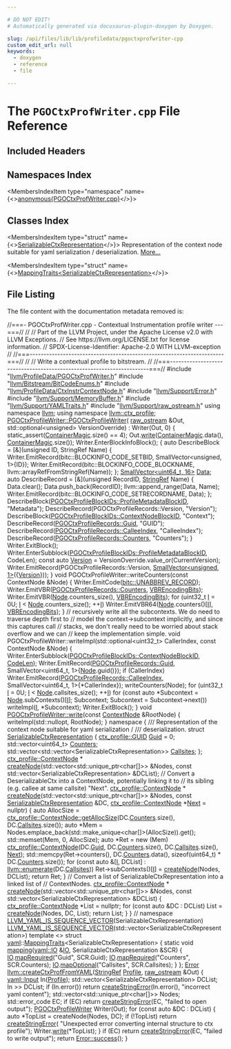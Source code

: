 ```yaml
---

# DO NOT EDIT!
# Automatically generated via docusaurus-plugin-doxygen by Doxygen.

slug: /api/files/lib/lib/profiledata/pgoctxprofwriter-cpp
custom_edit_url: null
keywords:
  - doxygen
  - reference
  - file

---
```





# The `PGOCtxProfWriter.cpp` File Reference

<DoxygenPage pluginConfig={pluginConfig}>



## Included Headers

<IncludesList>
<IncludesListItem
  filePath="llvm/ProfileData/PGOCtxProfWriter.h"
  permalink="/docs/api/files/include/include/llvm/include/llvm/profiledata/pgoctxprofwriter-h"
  isLocal="true" />
<IncludesListItem
  filePath="llvm/Bitstream/BitCodeEnums.h"
  permalink="/docs/api/files/include/include/llvm/include/llvm/bitstream/bitcodeenums-h"
  isLocal="true" />
<IncludesListItem
  filePath="llvm/ProfileData/CtxInstrContextNode.h"
  permalink="/docs/api/files/include/include/llvm/include/llvm/profiledata/ctxinstrcontextnode-h"
  isLocal="true" />
<IncludesListItem
  filePath="llvm/Support/Error.h"
  permalink="/docs/api/files/include/include/llvm/include/llvm/support/error-h"
  isLocal="true" />
<IncludesListItem
  filePath="llvm/Support/MemoryBuffer.h"
  permalink="/docs/api/files/include/include/llvm/include/llvm/support/memorybuffer-h"
  isLocal="true" />
<IncludesListItem
  filePath="llvm/Support/YAMLTraits.h"
  permalink="/docs/api/files/include/include/llvm/include/llvm/support/yamltraits-h"
  isLocal="true" />
<IncludesListItem
  filePath="llvm/Support/raw_ostream.h"
  permalink="/docs/api/files/include/include/llvm/include/llvm/support/raw-ostream-h"
  isLocal="true" />
</IncludesList>

## Namespaces Index

<MembersIndex>

<MembersIndexItem
  type="namespace"
  name={<><a href="/docs/api/namespaces/anonymous-pgoctxprofwriter-cpp-">anonymous&#123;PGOCtxProfWriter.cpp&#125;</a></>}>
</MembersIndexItem>

</MembersIndex>

## Classes Index

<MembersIndex>

<MembersIndexItem
  type="struct"
  name={<><a href="/docs/api/structs/anonymous-namespace-pgoctxprofwriter-cpp-/serializablectxrepresentation">SerializableCtxRepresentation</a></>}>
Representation of the context node suitable for yaml serialization / deserialization. <a href="/docs/api/structs/anonymous-namespace-pgoctxprofwriter-cpp-/serializablectxrepresentation/#details">More...</a>
</MembersIndexItem>

<MembersIndexItem
  type="struct"
  name={<><a href="/docs/api/structs/yaml/mappingtraits-c80c041ffea20cc7706c9989a8e15935">MappingTraits&lt;SerializableCtxRepresentation&gt;</a></>}>
</MembersIndexItem>

</MembersIndex>


## File Listing

The file content with the documentation metadata removed is:

<ProgramListing>

<Link id="l00001" /><CodeLine lineNumber="1"><Highlight kind="comment">//===- PGOCtxProfWriter.cpp - Contextual Instrumentation profile writer ---===//</Highlight><Highlight kind="normal"></Highlight></CodeLine>
<Link id="l00002" /><CodeLine lineNumber="2"><Highlight kind="normal"></Highlight><Highlight kind="comment">//</Highlight><Highlight kind="normal"></Highlight></CodeLine>
<Link id="l00003" /><CodeLine lineNumber="3"><Highlight kind="normal"></Highlight><Highlight kind="comment">// Part of the LLVM Project, under the Apache License v2.0 with LLVM Exceptions.</Highlight><Highlight kind="normal"></Highlight></CodeLine>
<Link id="l00004" /><CodeLine lineNumber="4"><Highlight kind="normal"></Highlight><Highlight kind="comment">// See https://llvm.org/LICENSE.txt for license information.</Highlight><Highlight kind="normal"></Highlight></CodeLine>
<Link id="l00005" /><CodeLine lineNumber="5"><Highlight kind="normal"></Highlight><Highlight kind="comment">// SPDX-License-Identifier: Apache-2.0 WITH LLVM-exception</Highlight><Highlight kind="normal"></Highlight></CodeLine>
<Link id="l00006" /><CodeLine lineNumber="6"><Highlight kind="normal"></Highlight><Highlight kind="comment">//</Highlight><Highlight kind="normal"></Highlight></CodeLine>
<Link id="l00007" /><CodeLine lineNumber="7"><Highlight kind="normal"></Highlight><Highlight kind="comment">//===----------------------------------------------------------------------===//</Highlight><Highlight kind="normal"></Highlight></CodeLine>
<Link id="l00008" /><CodeLine lineNumber="8"><Highlight kind="normal"></Highlight><Highlight kind="comment">//</Highlight><Highlight kind="normal"></Highlight></CodeLine>
<Link id="l00009" /><CodeLine lineNumber="9"><Highlight kind="normal"></Highlight><Highlight kind="comment">// Write a contextual profile to bitstream.</Highlight><Highlight kind="normal"></Highlight></CodeLine>
<Link id="l00010" /><CodeLine lineNumber="10"><Highlight kind="normal"></Highlight><Highlight kind="comment">//</Highlight><Highlight kind="normal"></Highlight></CodeLine>
<Link id="l00011" /><CodeLine lineNumber="11"><Highlight kind="normal"></Highlight><Highlight kind="comment">//===----------------------------------------------------------------------===//</Highlight><Highlight kind="normal"></Highlight></CodeLine>
<Link id="l00012" /><CodeLine lineNumber="12"><Highlight kind="normal"></Highlight></CodeLine>
<Link id="l00013" /><CodeLine lineNumber="13"><Highlight kind="normal"></Highlight><Highlight kind="preprocessor">#include &quot;<a href="/docs/api/files/include/include/llvm/include/llvm/profiledata/pgoctxprofwriter-h">llvm/ProfileData/PGOCtxProfWriter.h</a>&quot;</Highlight><Highlight kind="normal"></Highlight></CodeLine>
<Link id="l00014" /><CodeLine lineNumber="14"><Highlight kind="normal"></Highlight><Highlight kind="preprocessor">#include &quot;<a href="/docs/api/files/include/include/llvm/include/llvm/bitstream/bitcodeenums-h">llvm/Bitstream/BitCodeEnums.h</a>&quot;</Highlight><Highlight kind="normal"></Highlight></CodeLine>
<Link id="l00015" /><CodeLine lineNumber="15"><Highlight kind="normal"></Highlight><Highlight kind="preprocessor">#include &quot;<a href="/docs/api/files/include/include/llvm/include/llvm/profiledata/ctxinstrcontextnode-h">llvm/ProfileData/CtxInstrContextNode.h</a>&quot;</Highlight><Highlight kind="normal"></Highlight></CodeLine>
<Link id="l00016" /><CodeLine lineNumber="16"><Highlight kind="normal"></Highlight><Highlight kind="preprocessor">#include &quot;<a href="/docs/api/files/include/include/llvm/include/llvm/support/error-h">llvm/Support/Error.h</a>&quot;</Highlight><Highlight kind="normal"></Highlight></CodeLine>
<Link id="l00017" /><CodeLine lineNumber="17"><Highlight kind="normal"></Highlight><Highlight kind="preprocessor">#include &quot;<a href="/docs/api/files/include/include/llvm/include/llvm/support/memorybuffer-h">llvm/Support/MemoryBuffer.h</a>&quot;</Highlight><Highlight kind="normal"></Highlight></CodeLine>
<Link id="l00018" /><CodeLine lineNumber="18"><Highlight kind="normal"></Highlight><Highlight kind="preprocessor">#include &quot;<a href="/docs/api/files/include/include/llvm/include/llvm/support/yamltraits-h">llvm/Support/YAMLTraits.h</a>&quot;</Highlight><Highlight kind="normal"></Highlight></CodeLine>
<Link id="l00019" /><CodeLine lineNumber="19"><Highlight kind="normal"></Highlight><Highlight kind="preprocessor">#include &quot;<a href="/docs/api/files/include/include/llvm/include/llvm/support/raw-ostream-h">llvm/Support/raw&#95;ostream.h</a>&quot;</Highlight><Highlight kind="normal"></Highlight></CodeLine>
<Link id="l00020" /><CodeLine lineNumber="20"><Highlight kind="normal"></Highlight></CodeLine>
<Link id="l00021" /><CodeLine lineNumber="21"><Highlight kind="normal"></Highlight><Highlight kind="keyword">using namespace </Highlight><Highlight kind="normal"><a href="/docs/api/namespaces/llvm">llvm</a>;</Highlight></CodeLine>
<Link id="l00022" /><CodeLine lineNumber="22"><Highlight kind="normal"></Highlight><Highlight kind="keyword">using namespace </Highlight><Highlight kind="normal"><a href="/docs/api/namespaces/llvm/ctx-profile">llvm::ctx&#95;profile</a>;</Highlight></CodeLine>
<Link id="l00023" /><CodeLine lineNumber="23"><Highlight kind="normal"></Highlight></CodeLine>
<Link id="l00024" /><CodeLine lineNumber="24" lineLink="/docs/api/classes/llvm/pgoctxprofilewriter/#a9e14ee9078852ac00c52462c0110b2f6"><Highlight kind="normal"><a href="/docs/api/classes/llvm/pgoctxprofilewriter/#a9e14ee9078852ac00c52462c0110b2f6">PGOCtxProfileWriter::PGOCtxProfileWriter</a>(</Highlight></CodeLine>
<Link id="l00025" /><CodeLine lineNumber="25"><Highlight kind="normal">    <a href="/docs/api/classes/llvm/raw-ostream">raw&#95;ostream</a> &amp;Out, std::optional&lt;unsigned&gt; VersionOverride)</Highlight></CodeLine>
<Link id="l00026" /><CodeLine lineNumber="26"><Highlight kind="normal">    : Writer(Out, 0) &#123;</Highlight></CodeLine>
<Link id="l00027" /><CodeLine lineNumber="27"><Highlight kind="normal">  </Highlight><Highlight kind="keyword">static&#95;assert</Highlight><Highlight kind="normal">(<a href="/docs/api/classes/llvm/pgoctxprofilewriter/#a655e5b7398d33b96fb414894717f2d96">ContainerMagic</a>.size() == 4);</Highlight></CodeLine>
<Link id="l00028" /><CodeLine lineNumber="28"><Highlight kind="normal">  Out.<a href="/docs/api/classes/llvm/raw-ostream/#a6e0cbc5c8568d8446c284c8538b2c9f1">write</a>(<a href="/docs/api/classes/llvm/pgoctxprofilewriter/#a655e5b7398d33b96fb414894717f2d96">ContainerMagic</a>.data(), <a href="/docs/api/classes/llvm/pgoctxprofilewriter/#a655e5b7398d33b96fb414894717f2d96">ContainerMagic</a>.size());</Highlight></CodeLine>
<Link id="l00029" /><CodeLine lineNumber="29"><Highlight kind="normal">  Writer.EnterBlockInfoBlock();</Highlight></CodeLine>
<Link id="l00030" /><CodeLine lineNumber="30"><Highlight kind="normal">  &#123;</Highlight></CodeLine>
<Link id="l00031" /><CodeLine lineNumber="31"><Highlight kind="normal">    auto DescribeBlock = &#91;&amp;&#93;(unsigned ID, StringRef Name) &#123;</Highlight></CodeLine>
<Link id="l00032" /><CodeLine lineNumber="32"><Highlight kind="normal">      Writer.EmitRecord(bitc::BLOCKINFO&#95;CODE&#95;SETBID,</Highlight></CodeLine>
<Link id="l00033" /><CodeLine lineNumber="33"><Highlight kind="normal">                        SmallVector&lt;unsigned, 1&gt;&#123;ID&#125;);</Highlight></CodeLine>
<Link id="l00034" /><CodeLine lineNumber="34"><Highlight kind="normal">      Writer.EmitRecord(bitc::BLOCKINFO&#95;CODE&#95;BLOCKNAME,</Highlight></CodeLine>
<Link id="l00035" /><CodeLine lineNumber="35"><Highlight kind="normal">                        llvm::arrayRefFromStringRef(Name));</Highlight></CodeLine>
<Link id="l00036" /><CodeLine lineNumber="36"><Highlight kind="normal">    &#125;;</Highlight></CodeLine>
<Link id="l00037" /><CodeLine lineNumber="37"><Highlight kind="normal">    <a href="/docs/api/classes/llvm/smallvector">SmallVector&lt;uint64&#95;t, 16&gt;</a> <a href="/docs/api/namespaces/llvm/#aa20539e89704d20b98b97e9c3feac934">Data</a>;</Highlight></CodeLine>
<Link id="l00038" /><CodeLine lineNumber="38"><Highlight kind="normal">    </Highlight><Highlight kind="keyword">auto</Highlight><Highlight kind="normal"> DescribeRecord = &#91;&amp;&#93;(</Highlight><Highlight kind="keywordtype">unsigned</Highlight><Highlight kind="normal"> RecordID, <a href="/docs/api/classes/llvm/stringref">StringRef</a> Name) &#123;</Highlight></CodeLine>
<Link id="l00039" /><CodeLine lineNumber="39"><Highlight kind="normal">      Data.clear();</Highlight></CodeLine>
<Link id="l00040" /><CodeLine lineNumber="40"><Highlight kind="normal">      Data.push&#95;back(RecordID);</Highlight></CodeLine>
<Link id="l00041" /><CodeLine lineNumber="41"><Highlight kind="normal">      llvm::append&#95;range(Data, Name);</Highlight></CodeLine>
<Link id="l00042" /><CodeLine lineNumber="42"><Highlight kind="normal">      Writer.EmitRecord(bitc::BLOCKINFO&#95;CODE&#95;SETRECORDNAME, Data);</Highlight></CodeLine>
<Link id="l00043" /><CodeLine lineNumber="43"><Highlight kind="normal">    &#125;;</Highlight></CodeLine>
<Link id="l00044" /><CodeLine lineNumber="44"><Highlight kind="normal">    DescribeBlock(<a href="/docs/api/namespaces/llvm/#af0a9d56757e26d5a3bd902f8ec1a1964ad620c73a18ab95fc44362e02508ee2be">PGOCtxProfileBlockIDs::ProfileMetadataBlockID</a>, </Highlight><Highlight kind="stringliteral">&quot;Metadata&quot;</Highlight><Highlight kind="normal">);</Highlight></CodeLine>
<Link id="l00045" /><CodeLine lineNumber="45"><Highlight kind="normal">    DescribeRecord(PGOCtxProfileRecords::Version, </Highlight><Highlight kind="stringliteral">&quot;Version&quot;</Highlight><Highlight kind="normal">);</Highlight></CodeLine>
<Link id="l00046" /><CodeLine lineNumber="46"><Highlight kind="normal">    DescribeBlock(<a href="/docs/api/namespaces/llvm/#af0a9d56757e26d5a3bd902f8ec1a1964a18ef24afd46cef21c4406c391b05f932">PGOCtxProfileBlockIDs::ContextNodeBlockID</a>, </Highlight><Highlight kind="stringliteral">&quot;Context&quot;</Highlight><Highlight kind="normal">);</Highlight></CodeLine>
<Link id="l00047" /><CodeLine lineNumber="47"><Highlight kind="normal">    DescribeRecord(<a href="/docs/api/namespaces/llvm/#af59335be18fa802d111a646be658b7d0acb957607a78494ea70db887d1463437c">PGOCtxProfileRecords::Guid</a>, </Highlight><Highlight kind="stringliteral">&quot;GUID&quot;</Highlight><Highlight kind="normal">);</Highlight></CodeLine>
<Link id="l00048" /><CodeLine lineNumber="48"><Highlight kind="normal">    DescribeRecord(<a href="/docs/api/namespaces/llvm/#af59335be18fa802d111a646be658b7d0a600cb28fa209fd6a46efb849315390f5">PGOCtxProfileRecords::CalleeIndex</a>, </Highlight><Highlight kind="stringliteral">&quot;CalleeIndex&quot;</Highlight><Highlight kind="normal">);</Highlight></CodeLine>
<Link id="l00049" /><CodeLine lineNumber="49"><Highlight kind="normal">    DescribeRecord(<a href="/docs/api/namespaces/llvm/#af59335be18fa802d111a646be658b7d0a1825325dad32bd15f145220a44e0c010">PGOCtxProfileRecords::Counters</a>, </Highlight><Highlight kind="stringliteral">&quot;Counters&quot;</Highlight><Highlight kind="normal">);</Highlight></CodeLine>
<Link id="l00050" /><CodeLine lineNumber="50"><Highlight kind="normal">  &#125;</Highlight></CodeLine>
<Link id="l00051" /><CodeLine lineNumber="51"><Highlight kind="normal">  Writer.ExitBlock();</Highlight></CodeLine>
<Link id="l00052" /><CodeLine lineNumber="52"><Highlight kind="normal">  Writer.EnterSubblock(<a href="/docs/api/namespaces/llvm/#af0a9d56757e26d5a3bd902f8ec1a1964ad620c73a18ab95fc44362e02508ee2be">PGOCtxProfileBlockIDs::ProfileMetadataBlockID</a>, CodeLen);</Highlight></CodeLine>
<Link id="l00053" /><CodeLine lineNumber="53"><Highlight kind="normal">  </Highlight><Highlight kind="keyword">const</Highlight><Highlight kind="normal"> </Highlight><Highlight kind="keyword">auto</Highlight><Highlight kind="normal"> <a href="/docs/api/namespaces/llvm/#a689a023f54d38d41f6d952cac41ee538">Version</a> = VersionOverride.value&#95;or(CurrentVersion);</Highlight></CodeLine>
<Link id="l00054" /><CodeLine lineNumber="54"><Highlight kind="normal">  Writer.EmitRecord(PGOCtxProfileRecords::Version,</Highlight></CodeLine>
<Link id="l00055" /><CodeLine lineNumber="55"><Highlight kind="normal">                    <a href="/docs/api/classes/llvm/smallvector">SmallVector&lt;unsigned, 1&gt;</a>(&#123;<a href="/docs/api/namespaces/llvm/#a689a023f54d38d41f6d952cac41ee538">Version</a>&#125;));</Highlight></CodeLine>
<Link id="l00056" /><CodeLine lineNumber="56"><Highlight kind="normal">&#125;</Highlight></CodeLine>
<Link id="l00057" /><CodeLine lineNumber="57"><Highlight kind="normal"></Highlight></CodeLine>
<Link id="l00058" /><CodeLine lineNumber="58"><Highlight kind="normal"></Highlight><Highlight kind="keywordtype">void</Highlight><Highlight kind="normal"> PGOCtxProfileWriter::writeCounters(</Highlight><Highlight kind="keyword">const</Highlight><Highlight kind="normal"> ContextNode &amp;Node) &#123;</Highlight></CodeLine>
<Link id="l00059" /><CodeLine lineNumber="59"><Highlight kind="normal">  Writer.EmitCode(<a href="/docs/api/namespaces/llvm/bitc/#ab7a76f80792b96a4291e2d1dd1403887a5436567dadf1048914764efde6bcc891">bitc::UNABBREV&#95;RECORD</a>);</Highlight></CodeLine>
<Link id="l00060" /><CodeLine lineNumber="60"><Highlight kind="normal">  Writer.EmitVBR(<a href="/docs/api/namespaces/llvm/#af59335be18fa802d111a646be658b7d0a1825325dad32bd15f145220a44e0c010">PGOCtxProfileRecords::Counters</a>, <a href="/docs/api/classes/llvm/pgoctxprofilewriter/#a4dcbfac5963074dc8c24addba3776acb">VBREncodingBits</a>);</Highlight></CodeLine>
<Link id="l00061" /><CodeLine lineNumber="61"><Highlight kind="normal">  Writer.EmitVBR(<a href="/docs/api/namespaces/llvm/rdf/#ac54dd04d6e441d1b72195477e5bc1909">Node</a>.counters&#95;size(), <a href="/docs/api/classes/llvm/pgoctxprofilewriter/#a4dcbfac5963074dc8c24addba3776acb">VBREncodingBits</a>);</Highlight></CodeLine>
<Link id="l00062" /><CodeLine lineNumber="62"><Highlight kind="normal">  </Highlight><Highlight kind="keywordflow">for</Highlight><Highlight kind="normal"> (uint32&#95;t <a href="/docs/api/files/lib/lib/support/md5-cpp/#ac0eafdc9ee161b71e7af98af736952fd">I</a> = 0U; <a href="/docs/api/files/lib/lib/support/md5-cpp/#ac0eafdc9ee161b71e7af98af736952fd">I</a> &lt; <a href="/docs/api/namespaces/llvm/rdf/#ac54dd04d6e441d1b72195477e5bc1909">Node</a>.counters&#95;size(); ++<a href="/docs/api/files/lib/lib/support/md5-cpp/#ac0eafdc9ee161b71e7af98af736952fd">I</a>)</Highlight></CodeLine>
<Link id="l00063" /><CodeLine lineNumber="63"><Highlight kind="normal">    Writer.EmitVBR64(<a href="/docs/api/namespaces/llvm/rdf/#ac54dd04d6e441d1b72195477e5bc1909">Node</a>.counters()&#91;<a href="/docs/api/files/lib/lib/support/md5-cpp/#ac0eafdc9ee161b71e7af98af736952fd">I</a>&#93;, <a href="/docs/api/classes/llvm/pgoctxprofilewriter/#a4dcbfac5963074dc8c24addba3776acb">VBREncodingBits</a>);</Highlight></CodeLine>
<Link id="l00064" /><CodeLine lineNumber="64"><Highlight kind="normal">&#125;</Highlight></CodeLine>
<Link id="l00065" /><CodeLine lineNumber="65"><Highlight kind="normal"></Highlight></CodeLine>
<Link id="l00066" /><CodeLine lineNumber="66"><Highlight kind="normal"></Highlight><Highlight kind="comment">// recursively write all the subcontexts. We do need to traverse depth first to</Highlight><Highlight kind="normal"></Highlight></CodeLine>
<Link id="l00067" /><CodeLine lineNumber="67"><Highlight kind="normal"></Highlight><Highlight kind="comment">// model the context-&gt;subcontext implicitly, and since this captures call</Highlight><Highlight kind="normal"></Highlight></CodeLine>
<Link id="l00068" /><CodeLine lineNumber="68"><Highlight kind="normal"></Highlight><Highlight kind="comment">// stacks, we don&#39;t really need to be worried about stack overflow and we can</Highlight><Highlight kind="normal"></Highlight></CodeLine>
<Link id="l00069" /><CodeLine lineNumber="69"><Highlight kind="normal"></Highlight><Highlight kind="comment">// keep the implementation simple.</Highlight><Highlight kind="normal"></Highlight></CodeLine>
<Link id="l00070" /><CodeLine lineNumber="70"><Highlight kind="normal"></Highlight><Highlight kind="keywordtype">void</Highlight><Highlight kind="normal"> PGOCtxProfileWriter::writeImpl(std::optional&lt;uint32&#95;t&gt; CallerIndex,</Highlight></CodeLine>
<Link id="l00071" /><CodeLine lineNumber="71"><Highlight kind="normal">                                    </Highlight><Highlight kind="keyword">const</Highlight><Highlight kind="normal"> ContextNode &amp;Node) &#123;</Highlight></CodeLine>
<Link id="l00072" /><CodeLine lineNumber="72"><Highlight kind="normal">  Writer.EnterSubblock(<a href="/docs/api/namespaces/llvm/#af0a9d56757e26d5a3bd902f8ec1a1964a18ef24afd46cef21c4406c391b05f932">PGOCtxProfileBlockIDs::ContextNodeBlockID</a>, <a href="/docs/api/classes/llvm/pgoctxprofilewriter/#aa517b7b0fff8dec01ea1d4f2a120835a">CodeLen</a>);</Highlight></CodeLine>
<Link id="l00073" /><CodeLine lineNumber="73"><Highlight kind="normal">  Writer.EmitRecord(<a href="/docs/api/namespaces/llvm/#af59335be18fa802d111a646be658b7d0acb957607a78494ea70db887d1463437c">PGOCtxProfileRecords::Guid</a>,</Highlight></CodeLine>
<Link id="l00074" /><CodeLine lineNumber="74"><Highlight kind="normal">                    SmallVector&lt;uint64&#95;t, 1&gt;&#123;<a href="/docs/api/namespaces/llvm/rdf/#ac54dd04d6e441d1b72195477e5bc1909">Node</a>.guid()&#125;);</Highlight></CodeLine>
<Link id="l00075" /><CodeLine lineNumber="75"><Highlight kind="normal">  </Highlight><Highlight kind="keywordflow">if</Highlight><Highlight kind="normal"> (CallerIndex)</Highlight></CodeLine>
<Link id="l00076" /><CodeLine lineNumber="76"><Highlight kind="normal">    Writer.EmitRecord(<a href="/docs/api/namespaces/llvm/#af59335be18fa802d111a646be658b7d0a600cb28fa209fd6a46efb849315390f5">PGOCtxProfileRecords::CalleeIndex</a>,</Highlight></CodeLine>
<Link id="l00077" /><CodeLine lineNumber="77"><Highlight kind="normal">                      SmallVector&lt;uint64&#95;t, 1&gt;&#123;&#42;CallerIndex&#125;);</Highlight></CodeLine>
<Link id="l00078" /><CodeLine lineNumber="78"><Highlight kind="normal">  writeCounters(Node);</Highlight></CodeLine>
<Link id="l00079" /><CodeLine lineNumber="79"><Highlight kind="normal">  </Highlight><Highlight kind="keywordflow">for</Highlight><Highlight kind="normal"> (uint32&#95;t <a href="/docs/api/files/lib/lib/support/md5-cpp/#ac0eafdc9ee161b71e7af98af736952fd">I</a> = 0U; <a href="/docs/api/files/lib/lib/support/md5-cpp/#ac0eafdc9ee161b71e7af98af736952fd">I</a> &lt; <a href="/docs/api/namespaces/llvm/rdf/#ac54dd04d6e441d1b72195477e5bc1909">Node</a>.callsites&#95;size(); ++<a href="/docs/api/files/lib/lib/support/md5-cpp/#ac0eafdc9ee161b71e7af98af736952fd">I</a>)</Highlight></CodeLine>
<Link id="l00080" /><CodeLine lineNumber="80"><Highlight kind="normal">    </Highlight><Highlight kind="keywordflow">for</Highlight><Highlight kind="normal"> (</Highlight><Highlight kind="keyword">const</Highlight><Highlight kind="normal"> </Highlight><Highlight kind="keyword">auto</Highlight><Highlight kind="normal"> &#42;Subcontext = <a href="/docs/api/namespaces/llvm/rdf/#ac54dd04d6e441d1b72195477e5bc1909">Node</a>.subContexts()&#91;<a href="/docs/api/files/lib/lib/support/md5-cpp/#ac0eafdc9ee161b71e7af98af736952fd">I</a>&#93;; Subcontext;</Highlight></CodeLine>
<Link id="l00081" /><CodeLine lineNumber="81"><Highlight kind="normal">         Subcontext = Subcontext-&gt;next())</Highlight></CodeLine>
<Link id="l00082" /><CodeLine lineNumber="82"><Highlight kind="normal">      writeImpl(<a href="/docs/api/files/lib/lib/support/md5-cpp/#ac0eafdc9ee161b71e7af98af736952fd">I</a>, &#42;Subcontext);</Highlight></CodeLine>
<Link id="l00083" /><CodeLine lineNumber="83"><Highlight kind="normal">  Writer.ExitBlock();</Highlight></CodeLine>
<Link id="l00084" /><CodeLine lineNumber="84"><Highlight kind="normal">&#125;</Highlight></CodeLine>
<Link id="l00085" /><CodeLine lineNumber="85"><Highlight kind="normal"></Highlight></CodeLine>
<Link id="l00086" /><CodeLine lineNumber="86" lineLink="/docs/api/classes/llvm/pgoctxprofilewriter/#aa1815eac622ceabfe9d2e6bf0288b564"><Highlight kind="normal"></Highlight><Highlight kind="keywordtype">void</Highlight><Highlight kind="normal"> <a href="/docs/api/classes/llvm/pgoctxprofilewriter/#aa1815eac622ceabfe9d2e6bf0288b564">PGOCtxProfileWriter::write</a>(</Highlight><Highlight kind="keyword">const</Highlight><Highlight kind="normal"> <a href="/docs/api/classes/llvm/ctx-profile/contextnode">ContextNode</a> &amp;RootNode) &#123;</Highlight></CodeLine>
<Link id="l00087" /><CodeLine lineNumber="87"><Highlight kind="normal">  writeImpl(std::nullopt, RootNode);</Highlight></CodeLine>
<Link id="l00088" /><CodeLine lineNumber="88"><Highlight kind="normal">&#125;</Highlight></CodeLine>
<Link id="l00089" /><CodeLine lineNumber="89"><Highlight kind="normal"></Highlight></CodeLine>
<Link id="l00090" /><CodeLine lineNumber="90" lineLink="/docs/api/namespaces/anonymous-pgoctxprofwriter-cpp-"><Highlight kind="normal"></Highlight><Highlight kind="keyword">namespace </Highlight><Highlight kind="normal">&#123;</Highlight></CodeLine>
<Link id="l00091" /><CodeLine lineNumber="91"><Highlight kind="normal"></Highlight><Highlight kind="comment"></Highlight></CodeLine>
<Link id="l00092" /><CodeLine lineNumber="92"><Highlight kind="comment">/// Representation of the context node suitable for yaml serialization /</Highlight></CodeLine>
<Link id="l00093" /><CodeLine lineNumber="93"><Highlight kind="comment">/// deserialization.</Highlight><Highlight kind="normal"></Highlight></CodeLine>
<Link id="l00094" /><CodeLine lineNumber="94" lineLink="/docs/api/structs/anonymous-namespace-pgoctxprofwriter-cpp-/serializablectxrepresentation"><Highlight kind="normal"></Highlight><Highlight kind="keyword">struct </Highlight><Highlight kind="normal"><a href="/docs/api/structs/anonymous-namespace-pgoctxprofwriter-cpp-/serializablectxrepresentation">SerializableCtxRepresentation</a> &#123;</Highlight></CodeLine>
<Link id="l00095" /><CodeLine lineNumber="95" lineLink="/docs/api/structs/anonymous-namespace-pgoctxprofwriter-cpp-/serializablectxrepresentation/#aeedef1884268659bef88263119bfb8aa"><Highlight kind="normal">  <a href="/docs/api/namespaces/llvm/ctx-profile/#a6680521b81ea3a4c433750426966360b">ctx&#95;profile::GUID</a> <a href="/docs/api/structs/anonymous-namespace-pgoctxprofwriter-cpp-/serializablectxrepresentation/#aeedef1884268659bef88263119bfb8aa">Guid</a> = 0;</Highlight></CodeLine>
<Link id="l00096" /><CodeLine lineNumber="96" lineLink="/docs/api/structs/anonymous-namespace-pgoctxprofwriter-cpp-/serializablectxrepresentation/#a8ed3034ef7032a4fd5227bdfb64da374"><Highlight kind="normal">  std::vector&lt;uint64&#95;t&gt; <a href="/docs/api/structs/anonymous-namespace-pgoctxprofwriter-cpp-/serializablectxrepresentation/#a8ed3034ef7032a4fd5227bdfb64da374">Counters</a>;</Highlight></CodeLine>
<Link id="l00097" /><CodeLine lineNumber="97" lineLink="/docs/api/structs/anonymous-namespace-pgoctxprofwriter-cpp-/serializablectxrepresentation/#a12f1c5432bbe9f9708650020811ca898"><Highlight kind="normal">  std::vector&lt;std::vector&lt;SerializableCtxRepresentation&gt;&gt; <a href="/docs/api/structs/anonymous-namespace-pgoctxprofwriter-cpp-/serializablectxrepresentation/#a12f1c5432bbe9f9708650020811ca898">Callsites</a>;</Highlight></CodeLine>
<Link id="l00098" /><CodeLine lineNumber="98"><Highlight kind="normal">&#125;;</Highlight></CodeLine>
<Link id="l00099" /><CodeLine lineNumber="99"><Highlight kind="normal"></Highlight></CodeLine>
<Link id="l00100" /><CodeLine lineNumber="100"><Highlight kind="normal"><a href="/docs/api/classes/llvm/ctx-profile/contextnode">ctx&#95;profile::ContextNode</a> &#42;</Highlight></CodeLine>
<Link id="l00101" /><CodeLine lineNumber="101"><Highlight kind="normal"><a href="/docs/api/namespaces/anonymous-pgoctxprofwriter-cpp-/#a5667796c39cbc9f0e66a7bc79958a54d">createNode</a>(std::vector&lt;std::unique&#95;ptr&lt;</Highlight><Highlight kind="keywordtype">char</Highlight><Highlight kind="normal">&#91;&#93;&gt;&gt; &amp;Nodes,</Highlight></CodeLine>
<Link id="l00102" /><CodeLine lineNumber="102"><Highlight kind="normal">           </Highlight><Highlight kind="keyword">const</Highlight><Highlight kind="normal"> std::vector&lt;SerializableCtxRepresentation&gt; &amp;DCList);</Highlight></CodeLine>
<Link id="l00103" /><CodeLine lineNumber="103"><Highlight kind="normal"></Highlight></CodeLine>
<Link id="l00104" /><CodeLine lineNumber="104"><Highlight kind="normal"></Highlight><Highlight kind="comment">// Convert a DeserializableCtx into a ContextNode, potentially linking it to</Highlight><Highlight kind="normal"></Highlight></CodeLine>
<Link id="l00105" /><CodeLine lineNumber="105"><Highlight kind="normal"></Highlight><Highlight kind="comment">// its sibling (e.g. callee at same callsite) &quot;Next&quot;.</Highlight><Highlight kind="normal"></Highlight></CodeLine>
<Link id="l00106" /><CodeLine lineNumber="106"><Highlight kind="normal"><a href="/docs/api/classes/llvm/ctx-profile/contextnode">ctx&#95;profile::ContextNode</a> &#42;</Highlight></CodeLine>
<Link id="l00107" /><CodeLine lineNumber="107" lineLink="/docs/api/namespaces/anonymous-pgoctxprofwriter-cpp-/#af1c66a7958c747574e383ef19e15da4f"><Highlight kind="normal"><a href="/docs/api/namespaces/anonymous-pgoctxprofwriter-cpp-/#a5667796c39cbc9f0e66a7bc79958a54d">createNode</a>(std::vector&lt;std::unique&#95;ptr&lt;</Highlight><Highlight kind="keywordtype">char</Highlight><Highlight kind="normal">&#91;&#93;&gt;&gt; &amp;Nodes,</Highlight></CodeLine>
<Link id="l00108" /><CodeLine lineNumber="108"><Highlight kind="normal">           </Highlight><Highlight kind="keyword">const</Highlight><Highlight kind="normal"> <a href="/docs/api/structs/anonymous-namespace-pgoctxprofwriter-cpp-/serializablectxrepresentation">SerializableCtxRepresentation</a> &amp;DC,</Highlight></CodeLine>
<Link id="l00109" /><CodeLine lineNumber="109"><Highlight kind="normal">           <a href="/docs/api/classes/llvm/ctx-profile/contextnode">ctx&#95;profile::ContextNode</a> &#42;<a href="/docs/api/namespaces/llvm/#ab13c360340346d082b959b8cd79f2c1a">Next</a> = </Highlight><Highlight kind="keyword">nullptr</Highlight><Highlight kind="normal">) &#123;</Highlight></CodeLine>
<Link id="l00110" /><CodeLine lineNumber="110"><Highlight kind="normal">  </Highlight><Highlight kind="keyword">auto</Highlight><Highlight kind="normal"> AllocSize = <a href="/docs/api/classes/llvm/ctx-profile/contextnode/#a9eec8d154d4aff4bda0f8aef9d5b74b3">ctx&#95;profile::ContextNode::getAllocSize</a>(DC.<a href="/docs/api/structs/anonymous-namespace-pgoctxprofwriter-cpp-/serializablectxrepresentation/#a8ed3034ef7032a4fd5227bdfb64da374">Counters</a>.size(),</Highlight></CodeLine>
<Link id="l00111" /><CodeLine lineNumber="111"><Highlight kind="normal">                                                          DC.<a href="/docs/api/structs/anonymous-namespace-pgoctxprofwriter-cpp-/serializablectxrepresentation/#a12f1c5432bbe9f9708650020811ca898">Callsites</a>.size());</Highlight></CodeLine>
<Link id="l00112" /><CodeLine lineNumber="112"><Highlight kind="normal">  </Highlight><Highlight kind="keyword">auto</Highlight><Highlight kind="normal"> &#42;Mem = Nodes.emplace&#95;back(std::make&#95;unique&lt;</Highlight><Highlight kind="keywordtype">char</Highlight><Highlight kind="normal">&#91;&#93;&gt;(AllocSize)).get();</Highlight></CodeLine>
<Link id="l00113" /><CodeLine lineNumber="113"><Highlight kind="normal">  std::memset(Mem, 0, AllocSize);</Highlight></CodeLine>
<Link id="l00114" /><CodeLine lineNumber="114"><Highlight kind="normal">  </Highlight><Highlight kind="keyword">auto</Highlight><Highlight kind="normal"> &#42;Ret = </Highlight><Highlight kind="keyword">new</Highlight><Highlight kind="normal"> (Mem) <a href="/docs/api/classes/llvm/ctx-profile/contextnode">ctx&#95;profile::ContextNode</a>(DC.<a href="/docs/api/structs/anonymous-namespace-pgoctxprofwriter-cpp-/serializablectxrepresentation/#aeedef1884268659bef88263119bfb8aa">Guid</a>, DC.<a href="/docs/api/structs/anonymous-namespace-pgoctxprofwriter-cpp-/serializablectxrepresentation/#a8ed3034ef7032a4fd5227bdfb64da374">Counters</a>.size(),</Highlight></CodeLine>
<Link id="l00115" /><CodeLine lineNumber="115"><Highlight kind="normal">                                                 DC.<a href="/docs/api/structs/anonymous-namespace-pgoctxprofwriter-cpp-/serializablectxrepresentation/#a12f1c5432bbe9f9708650020811ca898">Callsites</a>.size(), <a href="/docs/api/namespaces/llvm/#ab13c360340346d082b959b8cd79f2c1a">Next</a>);</Highlight></CodeLine>
<Link id="l00116" /><CodeLine lineNumber="116"><Highlight kind="normal">  std::memcpy(Ret-&gt;counters(), DC.<a href="/docs/api/structs/anonymous-namespace-pgoctxprofwriter-cpp-/serializablectxrepresentation/#a8ed3034ef7032a4fd5227bdfb64da374">Counters</a>.data(),</Highlight></CodeLine>
<Link id="l00117" /><CodeLine lineNumber="117"><Highlight kind="normal">              </Highlight><Highlight kind="keyword">sizeof</Highlight><Highlight kind="normal">(uint64&#95;t) &#42; DC.<a href="/docs/api/structs/anonymous-namespace-pgoctxprofwriter-cpp-/serializablectxrepresentation/#a8ed3034ef7032a4fd5227bdfb64da374">Counters</a>.size());</Highlight></CodeLine>
<Link id="l00118" /><CodeLine lineNumber="118"><Highlight kind="normal">  </Highlight><Highlight kind="keywordflow">for</Highlight><Highlight kind="normal"> (</Highlight><Highlight kind="keyword">const</Highlight><Highlight kind="normal"> </Highlight><Highlight kind="keyword">auto</Highlight><Highlight kind="normal"> &amp;&#91;<a href="/docs/api/files/lib/lib/support/md5-cpp/#ac0eafdc9ee161b71e7af98af736952fd">I</a>, DCList&#93; : <a href="/docs/api/namespaces/llvm/#a206e2134ddd2312c3488d0632d98f554">llvm::enumerate</a>(DC.<a href="/docs/api/structs/anonymous-namespace-pgoctxprofwriter-cpp-/serializablectxrepresentation/#a12f1c5432bbe9f9708650020811ca898">Callsites</a>))</Highlight></CodeLine>
<Link id="l00119" /><CodeLine lineNumber="119"><Highlight kind="normal">    Ret-&gt;subContexts()&#91;<a href="/docs/api/files/lib/lib/support/md5-cpp/#ac0eafdc9ee161b71e7af98af736952fd">I</a>&#93; = <a href="/docs/api/namespaces/anonymous-pgoctxprofwriter-cpp-/#a5667796c39cbc9f0e66a7bc79958a54d">createNode</a>(Nodes, DCList);</Highlight></CodeLine>
<Link id="l00120" /><CodeLine lineNumber="120"><Highlight kind="normal">  </Highlight><Highlight kind="keywordflow">return</Highlight><Highlight kind="normal"> Ret;</Highlight></CodeLine>
<Link id="l00121" /><CodeLine lineNumber="121"><Highlight kind="normal">&#125;</Highlight></CodeLine>
<Link id="l00122" /><CodeLine lineNumber="122"><Highlight kind="normal"></Highlight></CodeLine>
<Link id="l00123" /><CodeLine lineNumber="123"><Highlight kind="normal"></Highlight><Highlight kind="comment">// Convert a list of SerializableCtxRepresentation into a linked list of</Highlight><Highlight kind="normal"></Highlight></CodeLine>
<Link id="l00124" /><CodeLine lineNumber="124"><Highlight kind="normal"></Highlight><Highlight kind="comment">// ContextNodes.</Highlight><Highlight kind="normal"></Highlight></CodeLine>
<Link id="l00125" /><CodeLine lineNumber="125"><Highlight kind="normal"><a href="/docs/api/classes/llvm/ctx-profile/contextnode">ctx&#95;profile::ContextNode</a> &#42;</Highlight></CodeLine>
<Link id="l00126" /><CodeLine lineNumber="126" lineLink="/docs/api/namespaces/anonymous-pgoctxprofwriter-cpp-/#a5667796c39cbc9f0e66a7bc79958a54d"><Highlight kind="normal"><a href="/docs/api/namespaces/anonymous-pgoctxprofwriter-cpp-/#a5667796c39cbc9f0e66a7bc79958a54d">createNode</a>(std::vector&lt;std::unique&#95;ptr&lt;</Highlight><Highlight kind="keywordtype">char</Highlight><Highlight kind="normal">&#91;&#93;&gt;&gt; &amp;Nodes,</Highlight></CodeLine>
<Link id="l00127" /><CodeLine lineNumber="127"><Highlight kind="normal">           </Highlight><Highlight kind="keyword">const</Highlight><Highlight kind="normal"> std::vector&lt;SerializableCtxRepresentation&gt; &amp;DCList) &#123;</Highlight></CodeLine>
<Link id="l00128" /><CodeLine lineNumber="128"><Highlight kind="normal">  <a href="/docs/api/classes/llvm/ctx-profile/contextnode">ctx&#95;profile::ContextNode</a> &#42;List = </Highlight><Highlight kind="keyword">nullptr</Highlight><Highlight kind="normal">;</Highlight></CodeLine>
<Link id="l00129" /><CodeLine lineNumber="129"><Highlight kind="normal">  </Highlight><Highlight kind="keywordflow">for</Highlight><Highlight kind="normal"> (</Highlight><Highlight kind="keyword">const</Highlight><Highlight kind="normal"> </Highlight><Highlight kind="keyword">auto</Highlight><Highlight kind="normal"> &amp;DC : DCList)</Highlight></CodeLine>
<Link id="l00130" /><CodeLine lineNumber="130"><Highlight kind="normal">    List = <a href="/docs/api/namespaces/anonymous-pgoctxprofwriter-cpp-/#a5667796c39cbc9f0e66a7bc79958a54d">createNode</a>(Nodes, DC, List);</Highlight></CodeLine>
<Link id="l00131" /><CodeLine lineNumber="131"><Highlight kind="normal">  </Highlight><Highlight kind="keywordflow">return</Highlight><Highlight kind="normal"> List;</Highlight></CodeLine>
<Link id="l00132" /><CodeLine lineNumber="132"><Highlight kind="normal">&#125;</Highlight></CodeLine>
<Link id="l00133" /><CodeLine lineNumber="133"><Highlight kind="normal">&#125; </Highlight><Highlight kind="comment">// namespace</Highlight><Highlight kind="normal"></Highlight></CodeLine>
<Link id="l00134" /><CodeLine lineNumber="134"><Highlight kind="normal"></Highlight></CodeLine>
<Link id="l00135" /><CodeLine lineNumber="135"><Highlight kind="normal"><a href="/docs/api/files/include/include/llvm/include/llvm/support/yamltraits-h/#a57ad3a94065e9edfc73b92994494ae50">LLVM&#95;YAML&#95;IS&#95;SEQUENCE&#95;VECTOR</a>(SerializableCtxRepresentation)</Highlight></CodeLine>
<Link id="l00136" /><CodeLine lineNumber="136"><Highlight kind="normal"><a href="/docs/api/files/include/include/llvm/include/llvm/support/yamltraits-h/#a57ad3a94065e9edfc73b92994494ae50">LLVM&#95;YAML&#95;IS&#95;SEQUENCE&#95;VECTOR</a>(std::vector&lt;SerializableCtxRepresentation&gt;)</Highlight></CodeLine>
<Link id="l00137" /><CodeLine lineNumber="137" lineLink="/docs/api/structs/yaml/mappingtraits-c80c041ffea20cc7706c9989a8e15935"><Highlight kind="normal">template &lt;&gt; struct <a href="/docs/api/namespaces/llvm/yaml">yaml</a>::<a href="/docs/api/structs/llvm/yaml/mappingtraits">MappingTraits</a>&lt;SerializableCtxRepresentation&gt; &#123;</Highlight></CodeLine>
<Link id="l00138" /><CodeLine lineNumber="138" lineLink="/docs/api/structs/yaml/mappingtraits-c80c041ffea20cc7706c9989a8e15935/#ac64bd6bac87ad00b7909c9edb5f7f3fb"><Highlight kind="normal">  </Highlight><Highlight kind="keyword">static</Highlight><Highlight kind="normal"> </Highlight><Highlight kind="keywordtype">void</Highlight><Highlight kind="normal"> <a href="/docs/api/structs/yaml/mappingtraits-c80c041ffea20cc7706c9989a8e15935/#ac64bd6bac87ad00b7909c9edb5f7f3fb">mapping</a>(<a href="/docs/api/classes/llvm/yaml/io">yaml::IO</a> &amp;<a href="/docs/api/classes/llvm/yaml/io">IO</a>, SerializableCtxRepresentation &amp;SCR) &#123;</Highlight></CodeLine>
<Link id="l00139" /><CodeLine lineNumber="139"><Highlight kind="normal">    <a href="/docs/api/classes/llvm/yaml/io">IO</a>.<a href="/docs/api/classes/llvm/yaml/io/#a76b59883a4b23c1cb5c5f55eac119f0d">mapRequired</a>(</Highlight><Highlight kind="stringliteral">&quot;Guid&quot;</Highlight><Highlight kind="normal">, SCR.Guid);</Highlight></CodeLine>
<Link id="l00140" /><CodeLine lineNumber="140"><Highlight kind="normal">    <a href="/docs/api/classes/llvm/yaml/io">IO</a>.<a href="/docs/api/classes/llvm/yaml/io/#a76b59883a4b23c1cb5c5f55eac119f0d">mapRequired</a>(</Highlight><Highlight kind="stringliteral">&quot;Counters&quot;</Highlight><Highlight kind="normal">, SCR.Counters);</Highlight></CodeLine>
<Link id="l00141" /><CodeLine lineNumber="141"><Highlight kind="normal">    <a href="/docs/api/classes/llvm/yaml/io">IO</a>.<a href="/docs/api/classes/llvm/yaml/io/#a27dee5b4ee79b39bc614889a4186bbf5">mapOptional</a>(</Highlight><Highlight kind="stringliteral">&quot;Callsites&quot;</Highlight><Highlight kind="normal">, SCR.Callsites);</Highlight></CodeLine>
<Link id="l00142" /><CodeLine lineNumber="142"><Highlight kind="normal">  &#125;</Highlight></CodeLine>
<Link id="l00143" /><CodeLine lineNumber="143"><Highlight kind="normal">&#125;;</Highlight></CodeLine>
<Link id="l00144" /><CodeLine lineNumber="144"><Highlight kind="normal"></Highlight></CodeLine>
<Link id="l00145" /><CodeLine lineNumber="145" lineLink="/docs/api/namespaces/llvm/#a40f4f75fb4f4f3a69abd8360d590c93a"><Highlight kind="normal"><a href="/docs/api/classes/llvm/error">Error</a> <a href="/docs/api/namespaces/llvm/#a40f4f75fb4f4f3a69abd8360d590c93a">llvm::createCtxProfFromYAML</a>(<a href="/docs/api/classes/llvm/stringref">StringRef</a> <a href="/docs/api/files/lib/lib/codegen/mirsampleprofile-cpp/#a009775794ead70aa23c76df46ab4ed8a">Profile</a>, <a href="/docs/api/classes/llvm/raw-ostream">raw&#95;ostream</a> &amp;Out) &#123;</Highlight></CodeLine>
<Link id="l00146" /><CodeLine lineNumber="146"><Highlight kind="normal">  <a href="/docs/api/classes/llvm/yaml/input">yaml::Input</a> In(<a href="/docs/api/files/lib/lib/codegen/mirsampleprofile-cpp/#a009775794ead70aa23c76df46ab4ed8a">Profile</a>);</Highlight></CodeLine>
<Link id="l00147" /><CodeLine lineNumber="147"><Highlight kind="normal">  std::vector&lt;SerializableCtxRepresentation&gt; DCList;</Highlight></CodeLine>
<Link id="l00148" /><CodeLine lineNumber="148"><Highlight kind="normal">  In &gt;&gt; DCList;</Highlight></CodeLine>
<Link id="l00149" /><CodeLine lineNumber="149"><Highlight kind="normal">  </Highlight><Highlight kind="keywordflow">if</Highlight><Highlight kind="normal"> (In.error())</Highlight></CodeLine>
<Link id="l00150" /><CodeLine lineNumber="150"><Highlight kind="normal">    </Highlight><Highlight kind="keywordflow">return</Highlight><Highlight kind="normal"> <a href="/docs/api/namespaces/llvm/#a4d2fd926089a58d482fb67a362e11bad">createStringError</a>(In.error(), </Highlight><Highlight kind="stringliteral">&quot;incorrect yaml content&quot;</Highlight><Highlight kind="normal">);</Highlight></CodeLine>
<Link id="l00151" /><CodeLine lineNumber="151"><Highlight kind="normal">  std::vector&lt;std::unique&#95;ptr&lt;char&#91;&#93;&gt;&gt; Nodes;</Highlight></CodeLine>
<Link id="l00152" /><CodeLine lineNumber="152"><Highlight kind="normal">  std::error&#95;code EC;</Highlight></CodeLine>
<Link id="l00153" /><CodeLine lineNumber="153"><Highlight kind="normal">  </Highlight><Highlight kind="keywordflow">if</Highlight><Highlight kind="normal"> (EC)</Highlight></CodeLine>
<Link id="l00154" /><CodeLine lineNumber="154"><Highlight kind="normal">    </Highlight><Highlight kind="keywordflow">return</Highlight><Highlight kind="normal"> <a href="/docs/api/namespaces/llvm/#a4d2fd926089a58d482fb67a362e11bad">createStringError</a>(EC, </Highlight><Highlight kind="stringliteral">&quot;failed to open output&quot;</Highlight><Highlight kind="normal">);</Highlight></CodeLine>
<Link id="l00155" /><CodeLine lineNumber="155"><Highlight kind="normal">  <a href="/docs/api/classes/llvm/pgoctxprofilewriter">PGOCtxProfileWriter</a> Writer(Out);</Highlight></CodeLine>
<Link id="l00156" /><CodeLine lineNumber="156"><Highlight kind="normal">  </Highlight><Highlight kind="keywordflow">for</Highlight><Highlight kind="normal"> (</Highlight><Highlight kind="keyword">const</Highlight><Highlight kind="normal"> </Highlight><Highlight kind="keyword">auto</Highlight><Highlight kind="normal"> &amp;DC : DCList) &#123;</Highlight></CodeLine>
<Link id="l00157" /><CodeLine lineNumber="157"><Highlight kind="normal">    </Highlight><Highlight kind="keyword">auto</Highlight><Highlight kind="normal"> &#42;TopList = createNode(Nodes, DC);</Highlight></CodeLine>
<Link id="l00158" /><CodeLine lineNumber="158"><Highlight kind="normal">    </Highlight><Highlight kind="keywordflow">if</Highlight><Highlight kind="normal"> (!TopList)</Highlight></CodeLine>
<Link id="l00159" /><CodeLine lineNumber="159"><Highlight kind="normal">      </Highlight><Highlight kind="keywordflow">return</Highlight><Highlight kind="normal"> <a href="/docs/api/namespaces/llvm/#a4d2fd926089a58d482fb67a362e11bad">createStringError</a>(</Highlight></CodeLine>
<Link id="l00160" /><CodeLine lineNumber="160"><Highlight kind="normal">          </Highlight><Highlight kind="stringliteral">&quot;Unexpected error converting internal structure to ctx profile&quot;</Highlight><Highlight kind="normal">);</Highlight></CodeLine>
<Link id="l00161" /><CodeLine lineNumber="161"><Highlight kind="normal">    Writer.<a href="/docs/api/classes/llvm/pgoctxprofilewriter/#aa1815eac622ceabfe9d2e6bf0288b564">write</a>(&#42;TopList);</Highlight></CodeLine>
<Link id="l00162" /><CodeLine lineNumber="162"><Highlight kind="normal">  &#125;</Highlight></CodeLine>
<Link id="l00163" /><CodeLine lineNumber="163"><Highlight kind="normal">  </Highlight><Highlight kind="keywordflow">if</Highlight><Highlight kind="normal"> (EC)</Highlight></CodeLine>
<Link id="l00164" /><CodeLine lineNumber="164"><Highlight kind="normal">    </Highlight><Highlight kind="keywordflow">return</Highlight><Highlight kind="normal"> <a href="/docs/api/namespaces/llvm/#a4d2fd926089a58d482fb67a362e11bad">createStringError</a>(EC, </Highlight><Highlight kind="stringliteral">&quot;failed to write output&quot;</Highlight><Highlight kind="normal">);</Highlight></CodeLine>
<Link id="l00165" /><CodeLine lineNumber="165"><Highlight kind="normal">  </Highlight><Highlight kind="keywordflow">return</Highlight><Highlight kind="normal"> <a href="/docs/api/classes/llvm/error/#a4dfd0813c3d0e0a30439b5a3e9196b59">Error::success</a>();</Highlight></CodeLine>
<Link id="l00166" /><CodeLine lineNumber="166"><Highlight kind="normal">&#125;</Highlight></CodeLine>

</ProgramListing>


</DoxygenPage>
